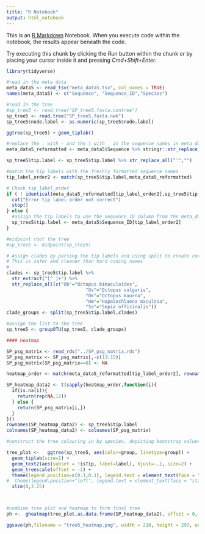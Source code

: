 ```yaml
---
title: "R Notebook"
output: html_notebook
---
```


This is an [R Markdown](http://rmarkdown.rstudio.com) Notebook. When you execute code within the notebook, the results appear beneath the code. 

Try executing this chunk by clicking the *Run* button within the chunk or by placing your cursor inside it and pressing *Cmd+Shift+Enter*. 

```r

library(tidyverse)

#read in the meta data
meta_data5 <- read_tsv("meta_data5.tsv", col_names = TRUE)
names(meta_data5) <- c("Sequence", "Sequence_ID","Species")

#read in the tree
#sp_tree5 <- read.tree("SP_tree5.fasta.contree")
sp_tree5 <- read.tree("SP_tree5.fasta.nwk")
sp_tree5$node.label <- as.numeric(sp_tree5$node.label)

ggtree(sp_tree5) + geom_tiplab()

#replace the : with - and the | with _ in the sequence names in meta data to match it to the tree tip labels/sequence names (which were altered along the way - perhaps in iqtree)
meta_data5_reformatted <- meta_data5$Sequence %>% stringr::str_replace_all(c(":"="_","\\|"="_")) 

sp_tree5$tip.label <- sp_tree5$tip.label %>% str_replace_all("'","")

#match the tip labels with the freshly formatted sequence names
tip_label_order2 <- match(sp_tree5$tip.label,meta_data5_reformatted)

# Check tip_label_order
if ( ! identical(meta_data5_reformatted[tip_label_order2],sp_tree5$tip.label) ){
  cat("Error tip label order not correct")
  stop()
} else {
  #assign the tip labels to use the Sequence_ID column from the meta_data file
  sp_tree5$tip.label <- meta_data5$Sequence_ID[tip_label_order2]
}

#midpoint root the tree
#sp_tree5 <- midpoint(sp_tree5)

# Assign clades by parsing the tip labels and using split to create corresponding groups
# This is safer and cleaner than hard coding names
#
clades <- sp_tree5$tip.label %>% 
  str_extract("[^_]+") %>% 
  str_replace_all(c("Ob"="Octopus bimaculoides",
                             "Ov"="Octopus vulgaris",
                             "Ok"="Octopus kaurna",
                             "Hm"="Hapalochlaena maculosa",
                             "So"="Sepia officinalis"))
clade_groups <- split(sp_tree5$tip.label,clades)

#assign the list to the tree
sp_tree5 <- groupOTU(sp_tree5, clade_groups)
```

```r

#### heatmap

SP_psg_matrix <- read_rds("../SP_psg_matrix.rds")
SP_psg_matrix <- SP_psg_matrix[,-c(13:15)]
SP_psg_matrix[SP_psg_matrix==0] <- NA

heatmap_order <- match(meta_data5_reformatted[tip_label_order2], rownames(SP_psg_matrix)  %>% stringr::str_replace_all(c(":"="_","\\|"="_")) )

SP_heatmap_data2 <- t(sapply(heatmap_order,function(i){ 
  if(is.na(i)){
    return(rep(NA,12))
  } else {
    return(SP_psg_matrix[i,])
  }
}))
rownames(SP_heatmap_data2) <- sp_tree5$tip.label
colnames(SP_heatmap_data2) <- colnames(SP_psg_matrix)

#construct the tree colouring in by species, depicting bootstrap values (node support) with slight adjustments to the size and position to make the tree clearer, add a scale for the tree, add the legend and alter its position, italicise the legend and remove the legend title

tree_plot <-   ggtree(sp_tree5, aes(color=group, linetype=group)) + 
  geom_tiplab(size=2) + 
  geom_text2(aes(subset = !isTip, label=label), hjust=-.1, size=2) + 
  geom_treescale(offset = -2) + 
  theme(legend.position=c(0.1,0.1), legend.text = element_text(face = "italic"), legend.title = element_blank()) +   
#  theme(legend.position="left", legend.text = element_text(face = "italic"), legend.title = element_blank()) + 
  xlim(0,3.25) 



#combine tree plot and heatmap to form final tree
ph <-  gheatmap(tree_plot,as.data.frame(SP_heatmap_data2), offset = 0, width=0.45,font.size=2,colnames_angle=90, colnames_offset_y = -3) + theme(legend.position = "bottom", legend.text = element_text(size=8))

ggsave(ph,filename = "tree5_heatmap.png", width = 210, height = 297, units = "mm")
```

